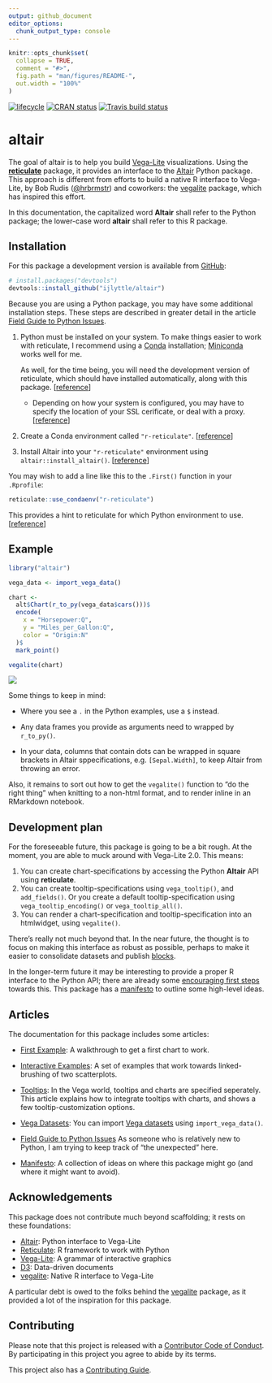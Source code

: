 ```yaml
---
output: github_document
editor_options: 
  chunk_output_type: console
---
```


<!-- README.md is generated from README.Rmd. Please edit that file -->

```r
knitr::opts_chunk$set(
  collapse = TRUE,
  comment = "#>",
  fig.path = "man/figures/README-",
  out.width = "100%"
)
```

[![lifecycle](https://img.shields.io/badge/lifecycle-experimental-orange.svg)](https://www.tidyverse.org/lifecycle/#experimental)
[![CRAN status](https://www.r-pkg.org/badges/version/altair)](https://cran.r-project.org/package=altair)
[![Travis build status](https://travis-ci.org/ijlyttle/altair.svg?branch=master)](https://travis-ci.org/ijlyttle/altair)

# altair

The goal of altair is to help you build [Vega-Lite](https://vega.github.io/vega-lite) visualizations. Using the [**reticulate**](https://rstudio.github.io/reticulate) package, it provides an interface to the [Altair](https://altair-viz.github.io) Python package. This approach is different from efforts to build a native R interface to Vega-Lite, by Bob Rudis ([\@hrbrmstr](https://github.com/hrbrmstr)) and coworkers: the  [vegalite](https://github.com/hrbrmstr/vegalite) package, which has inspired this effort.

In this documentation, the capitalized word **Altair** shall refer to the Python package; the lower-case word **altair** shall refer to this R package.

## Installation

For this package a development version is available from [GitHub](https://github.com/):

``` r
# install.packages("devtools")
devtools::install_github("ijlyttle/altair")
```

Because you are using a Python package, you may have some additional installation steps. These steps are described in greater detail in the  article [Field Guide to Python Issues](https://ijlyttle.github.io/altair/articles/field-guide-python.html).

1. Python must be installed on your system. To make things easier to work with reticulate, I recommend using a [Conda](https://conda.io/docs) installation; [Miniconda](https://conda.io/docs/user-guide/install/download.html#anaconda-or-miniconda) works well for me.

   As well, for the time being, you will need the development version of reticulate, which should have installed automatically, along with this package. [[reference](https://ijlyttle.github.io/altair/articles/field-guide-python.html/#reticulate-python)]

   - Depending on how your system is configured, you may have to specify the location of your SSL cerificate, or deal with a proxy. [[reference](https://ijlyttle.github.io/altair/articles/field-guide-python.html/#reticulate-python)]

2. Create a Conda environment called `"r-reticulate"`. [[reference](https://ijlyttle.github.io/altair/articles/field-guide-python.html/#python-env)]

3. Install Altair into your `"r-reticulate"` environment using `altair::install_altair()`. [[reference](https://ijlyttle.github.io/altair/articles/field-guide-python.html/#altair)]

You may wish to add a line like this to the `.First()` function in your `.Rprofile`:

```r
reticulate::use_condaenv("r-reticulate")
```

This provides a hint to reticulate for which Python environment to use. [[reference](https://rstudio.github.io/reticulate/articles/versions.html#order-of-discovery)]

## Example

```r
library("altair")

vega_data <- import_vega_data()

chart <- 
  alt$Chart(r_to_py(vega_data$cars()))$
  encode(
    x = "Horsepower:Q",
    y = "Miles_per_Gallon:Q",
    color = "Origin:N"
  )$
  mark_point()

vegalite(chart)
```

![](man/figures/first-example.png)

Some things to keep in mind:

  - Where you see a `.` in the Python examples, use a `$` instead.

  - Any data frames you provide as arguments need to wrapped by `r_to_py()`.

  - In your data, columns that contain dots can be wrapped in square brackets in Altair sppecifications, e.g. `[Sepal.Width]`, to keep Altair from throwing an error.

Also, it remains to sort out how to get the `vegalite()` function to "do the right thing" when knitting to a non-html format, and to render inline in an RMarkdown notebook. 

## Development plan

For the foreseeable future, this package is going to be a bit rough. At the moment, you are able to muck around with Vega-Lite 2.0. This means:

1. You can create chart-specifications by accessing the Python **Altair** API using **reticulate**.
1. You can create tooltip-specifications using `vega_tooltip()`, and `add_fields()`. Or you create a default tooltip-specification using `vega_tooltip_encoding()` or `vega_tooltip_all()`.
1. You can render a chart-specification and tooltip-specification into an htmlwidget, using `vegalite()`.

There's really not much beyond that. In the near future, the thought is to focus on making this interface as robust as possible, perhaps to make it easier to consolidate datasets and publish [blocks](https://bl.ocks.org/).

In the longer-term future it may be interesting to provide a proper R interface to the Python API; there are already some [encouraging first steps](https://github.com/ijlyttle/altair/issues/15) towards this. This package has a [manifesto](https://ijlyttle.github.io/altair/articles/manifesto.html) to outline some high-level ideas.

## Articles

The documentation for this package includes some articles:

- [First Example](https://ijlyttle.github.io/altair/articles/first-example.html): A walkthrough to get a first chart to work.

- [Interactive Examples](https://ijlyttle.github.io/altair/articles/interactive.html): A set of examples that work towards linked-brushing of two scatterplots.

- [Tooltips](https://ijlyttle.github.io/altair/articles/tooltip.html): In the Vega world, tooltips and charts are specified seperately. This article explains how to integrate tooltips with charts, and shows a few tooltip-customization options.

- [Vega Datasets](https://ijlyttle.github.io/altair/articles/vega-datasets.html): You can import [Vega datasets](https://github.com/altair-viz/vega_datasets) using `import_vega_data()`. 

- [Field Guide to Python Issues](https://ijlyttle.github.io/altair/articles/field-guide-python.html) As someone who is relatively new to Python, I am trying to keep track of "the unexpected" here.

- [Manifesto](https://ijlyttle.github.io/altair/articles/manifesto.html): A collection of ideas on where this package might go (and where it might want to avoid).

## Acknowledgements

This package does not contribute much beyond scaffolding; it rests on these foundations:

- [Altair](https://altair-viz.github.io): Python interface to Vega-Lite
- [Reticulate](https://rstudio.github.io/reticulate): R framework to work with Python
- [Vega-Lite](https://vega.github.io/vega-lite): A grammar of interactive graphics
- [D3](https://d3js.org): Data-driven documents
- [vegalite](https://github.com/hrbrmstr/vegalite): Native R interface to Vega-Lite

A particular debt is owed to the folks behind the [vegalite](https://github.com/hrbrmstr/vegalite) package, as it provided a lot of the inspiration for this package.

## Contributing

Please note that this project is released with a [Contributor Code of Conduct](CODE_OF_CONDUCT.md).
By participating in this project you agree to abide by its terms.

This project also has a [Contributing Guide](CONTRIBUTING.md).
